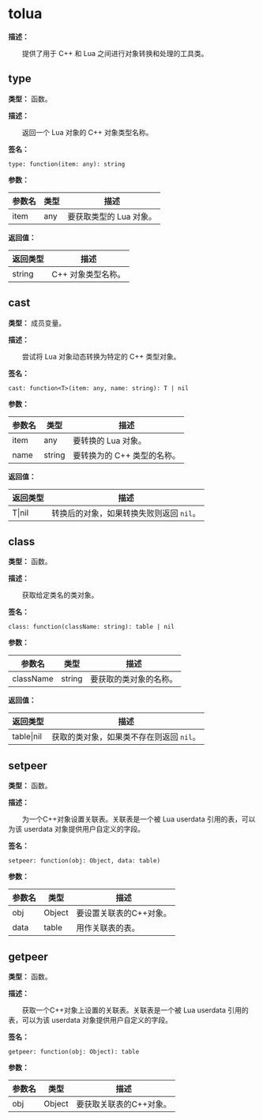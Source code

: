 # tolua

**描述：**

&emsp;&emsp;提供了用于 C++ 和 Lua 之间进行对象转换和处理的工具类。

## type

**类型：** 函数。

**描述：**

&emsp;&emsp;返回一个 Lua 对象的 C++ 对象类型名称。

**签名：**
```tl
type: function(item: any): string
```

**参数：**

| 参数名 | 类型 | 描述 |
| --- | --- | --- |
| item | any | 要获取类型的 Lua 对象。 |

**返回值：**

| 返回类型 | 描述 |
| --- | --- |
| string | C++ 对象类型名称。 |

## cast

**类型：** 成员变量。

**描述：**

&emsp;&emsp;尝试将 Lua 对象动态转换为特定的 C++ 类型对象。

**签名：**
```tl
cast: function<T>(item: any, name: string): T | nil
```

**参数：**

| 参数名 | 类型 | 描述 |
| --- | --- | --- |
| item | any | 要转换的 Lua 对象。 |
| name | string | 要转换为的 C++ 类型的名称。 |

**返回值：**

| 返回类型 | 描述 |
| --- | --- |
| T\|nil | 转换后的对象，如果转换失败则返回 `nil`。 |

## class

**类型：** 函数。

**描述：**

&emsp;&emsp;获取给定类名的类对象。

**签名：**
```tl
class: function(className: string): table | nil
```

**参数：**

| 参数名 | 类型 | 描述 |
| --- | --- | --- |
| className | string | 要获取的类对象的名称。 |

**返回值：**

| 返回类型 | 描述 |
| --- | --- |
| table\|nil | 获取的类对象，如果类不存在则返回 `nil`。 |

## setpeer

**类型：** 函数。

**描述：**

&emsp;&emsp;为一个C++对象设置关联表。关联表是一个被 Lua userdata 引用的表，可以为该 userdata 对象提供用户自定义的字段。

**签名：**
```tl
setpeer: function(obj: Object, data: table)
```

**参数：**

| 参数名 | 类型 | 描述 |
| --- | --- | --- |
| obj | Object | 要设置关联表的C++对象。 |
| data | table | 用作关联表的表。 |

## getpeer

**类型：** 函数。

**描述：**

&emsp;&emsp;获取一个C++对象上设置的关联表。关联表是一个被 Lua userdata 引用的表，可以为该 userdata 对象提供用户自定义的字段。

**签名：**
```tl
getpeer: function(obj: Object): table
```

**参数：**

| 参数名 | 类型 | 描述 |
| --- | --- | --- |
| obj | Object | 要获取关联表的C++对象。 |
